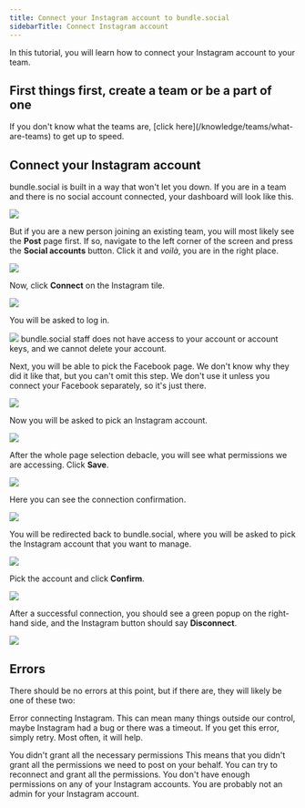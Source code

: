 ```yaml
---
title: Connect your Instagram account to bundle.social
sidebarTitle: Connect Instagram account
---
```


In this tutorial, you will learn how to connect your Instagram account to your team.

<h2>First things first, create a team or be a part of one</h2>
If you don't know what the teams are, [click here](/knowledge/teams/what-are-teams)
to get up to speed.

## Connect your Instagram account

bundle.social is built in a way that won't let you down. If you are in a team and there is no social account connected, your dashboard will look like this.

<Frame type='glass'>
  <img src='/images/knowledge/social-accounts/youtube/001_youtube.png' />
</Frame>

But if you are a new person joining an existing team, you will most likely see the **Post** page first. If so, navigate to the left corner of the screen and press the **Social accounts** button. Click it and _voilà_, you are in the right place.

<Frame type='glass'>
  <img src='/images/knowledge/social-accounts/youtube/002_youtube.png' />
</Frame>

Now, click **Connect** on the Instagram tile.

<Frame type='glass'>
  <img src='/images/knowledge/social-accounts/meta/001_instagram.png' />
</Frame>

You will be asked to log in.

<Frame type='glass'>
  <img src='/images/knowledge/social-accounts/meta/001_meta.png' />
</Frame>

<Note>
  bundle.social staff does not have access to your account or account keys, and
  we cannot delete your account.
</Note>

Next, you will be able to pick the Facebook page. We don't know why they did it like that, but you can't omit this step. We don't use it unless you connect your Facebook separately, so it's just there.

<Frame type='glass'>
  <img src='/images/knowledge/social-accounts/meta/002_meta.png' />
</Frame>

Now you will be asked to pick an Instagram account.

<Frame type='glass'>
  <img src='/images/knowledge/social-accounts/meta/003_meta.png' />
</Frame>

After the whole page selection debacle, you will see what permissions we are accessing. Click **Save**.

<Frame type='glass'>
  <img src='/images/knowledge/social-accounts/meta/004_meta.png' />
</Frame>

Here you can see the connection confirmation.

<Frame type='glass'>
  <img src='/images/knowledge/social-accounts/meta/005_meta.png' />
</Frame>

You will be redirected back to bundle.social, where you will be asked to pick the Instagram account that you want to manage.

<Frame type='glass'>
  <img src='/images/knowledge/social-accounts/meta/002_instagram.png' />
</Frame>

Pick the account and click **Confirm**.

<Frame type='glass'>
  <img src='/images/knowledge/social-accounts/meta/003_instagram.png' />
</Frame>

After a successful connection, you should see a green popup on the right-hand side, and the Instagram button should say **Disconnect**.

<Frame type='glass'>
  <img src='/images/knowledge/social-accounts/meta/004_instagram.png' />
</Frame>

## Errors

There should be no errors at this point, but if there are, they will likely be one of these two:

<Warning>Error connecting Instagram.</Warning>
This can mean many things outside our control, maybe Instagram had a bug or there
was a timeout. If you get this error, simply retry. Most often, it will help.

<Warning>
  You didn't grant all the necessary permissions
</Warning>
This means that you didn't grant all the permissions we need to post on your behalf. You can try to reconnect and grant all the permissions.

<Warning>
  You don't have enough permissions on any of your Instagram accounts.
</Warning>
You are probably not an admin for your Instagram account.
